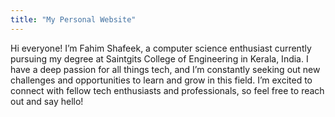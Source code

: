 ```yaml
---
title: "My Personal Website"
---
```


Hi everyone! I'm Fahim Shafeek, a computer science enthusiast currently pursuing my degree at Saintgits College of Engineering in Kerala, India. I have a deep passion for all things tech, and I'm constantly seeking out new challenges and opportunities to learn and grow in this field. I'm excited to connect with fellow tech enthusiasts and professionals, so feel free to reach out and say hello!